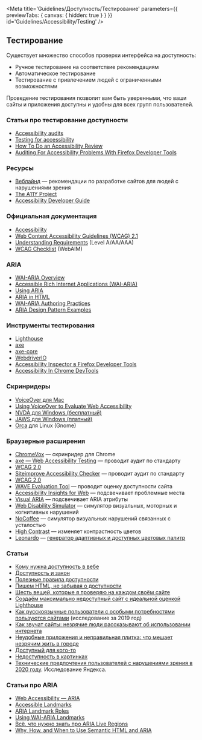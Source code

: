 
<Meta
    title='Guidelines/Доступность/Тестирование'
    parameters={{ previewTabs: { canvas: { hidden: true } } }}
    id='Guidelines/Accessibility/Testing'
/>

## Тестирование

Существует множество способов проверки интерфейса на доступность:

-   Ручное тестирование на соответствие рекомендациям
-   Автоматическое тестирование
-   Тестирование с привлечением людей с ограниченными возможностями

Проведение тестирования позволит вам быть уверенными, что ваши сайты и приложения доступны и удобны для всех групп пользователей.

### Статьи про тестирование доступности

-   [Accessibility audits](https://web.dev/lighthouse-accessibility/)
-   [Testing for accessibility](https://www.gov.uk/service-manual/helping-people-to-use-your-service/testing-for-accessibility)
-   [How To Do an Accessibility Review](https://developers.google.com/web/fundamentals/accessibility/how-to-review)
-   [Auditing For Accessibility Problems With Firefox Developer Tools](https://hacks.mozilla.org/2019/10/auditing-for-accessibility-problems-with-firefox-developer-tools/)

### Ресурсы

-   [Веблайнд](https://weblind.ru/inner.html) — рекомендации по разработке сайтов для людей с нарушениями зрения
-   [The A11Y Project](https://a11yproject.com/)
-   [Accessibility Developer Guide](https://www.accessibility-developer-guide.com/)

### Официальная документация

-   [Accessibility](https://www.w3.org/standards/webdesign/accessibility)
-   [Web Content Accessibility Guidelines (WCAG) 2.1](https://www.w3.org/TR/WCAG21/)
-   [Understanding Requirements](https://www.w3.org/TR/UNDERSTANDING-WCAG20/conformance.html#uc-conf-req1-head) (Level A/AA/AAA)
-   [WCAG Checklist](https://webaim.org/standards/wcag/checklist) (WebAIM)

### ARIA

-   [WAI-ARIA Overview](https://www.w3.org/WAI/standards-guidelines/aria/)
-   [Accessible Rich Internet Applications (WAI-ARIA)](https://www.w3.org/TR/wai-aria/)
-   [Using ARIA](https://www.w3.org/TR/using-aria/)
-   [ARIA in HTML](https://www.w3.org/TR/html-aria/)
-   [WAI-ARIA Authoring Practices](https://www.w3.org/TR/wai-aria-practices/)
-   [ARIA Design Pattern Examples](https://www.w3.org/TR/wai-aria-practices/examples/)

### Инструменты тестирования

-   [Lighthouse](https://developers.google.com/web/tools/lighthouse/)
-   [axe](https://www.deque.com/axe/)
-   [axe-core](https://github.com/dequelabs/axe-core)
-   [WebdriverIO](https://webdriver.io)
-   [Accessibility Inspector в Firefox Developer Tools](https://developer.mozilla.org/en-US/docs/Tools/Accessibility_inspector)
-   [Accessibility In Chrome DevTools](https://www.smashingmagazine.com/2020/08/accessibility-chrome-devtools/)

### Скринридеры

-   [VoiceOver для Mac](https://help.apple.com/voiceover/mac/10.15/)
-   [Using VoiceOver to Evaluate Web Accessibility](https://webaim.org/articles/voiceover/)
-   [NVDA для Windows (бесплатный) ](https://www.nvaccess.org)
-   [JAWS для Windows (платный)](https://www.freedomscientific.com/products/software/jaws/)
-   [Orca](https://help.gnome.org/users/orca/stable/) для Linux (Gnome)

### Браузерные расширения

-   [ChromeVox](http://www.chromevox.com/) — скринридер для Chrome
-   [axe — Web Accessibility Testing](https://chrome.google.com/webstore/detail/axe/lhdoppojpmngadmnindnejefpokejbdd) — проводит аудит по стандарту
-   [WCAG 2.0](https://www.w3.org/Translations/WCAG20-ru/)
-   [Siteimprove Accessibility Checker](https://chrome.google.com/webstore/detail/siteimprove-accessibility/efcfolpjihicnikpmhnmphjhhpiclljc) — проводит аудит по стандарту
-   [WCAG 2.0](https://www.w3.org/Translations/WCAG20-ru/)
-   [WAVE Evaluation Tool](https://chrome.google.com/webstore/detail/wave-evaluation-tool/jbbplnpkjmmeebjpijfedlgcdilocofh) — проводит оценку доступности сайта
-   [Accessibility Insights for Web](https://chrome.google.com/webstore/detail/accessibility-insights-fo/pbjjkligggfmakdaogkfomddhfmpjeni) — подсвечивает проблемные места
-   [Visual ARIA](https://chrome.google.com/webstore/detail/visual-aria/lhbmajchkkmakajkjenkchhnhbadmhmk) — подсвечивает ARIA атрибуты
-   [Web Disability Simulator](https://chrome.google.com/webstore/detail/web-disability-simulator/olioanlbgbpmdlgjnnampnnlohigkjla) — симулятор визуальных, моторных и
    когнитивных нарушений
-   [NoCoffee](https://chrome.google.com/webstore/detail/nocoffee/jjeeggmbnhckmgdhmgdckeigabjfbddl) — симулятор визуальных нарушений связанных с усталостью
-   [High Contrast](https://chrome.google.com/webstore/detail/high-contrast/djcfdncoelnlbldjfhinnjlhdjlikmph) — изменяет контрастность цветов
-   [Leonardo](https://leonardocolor.io/) — [генератор адаптивных и доступных цветовых палитр](https://medium.com/@NateBaldwin/leonardo-an-open-source-contrast-based-color-generator-92d61b6521d2)

### Статьи

-   [Кому нужна доступность в вебе](https://medium.com/@fokinatatiana/кому-нужна-доступность-в-вебе-6a86dc3e532f)
-   [Доступность и закон](https://medium.com/web-standards/a11y-and-law-a81dd9dd5fc8)
-   [Полезные правила доступности](https://medium.com/web-standards/pragmatic-a11y-rules-b16dd2f77685)
-   [Пишем HTML, не забывая о доступности](https://medium.com/@ABatickaya/пишем-html-не-забывая-о-доступности-9ffbf97ecbe7)
-   [Шесть вещей, которые я проверяю на каждом своём сайте](https://medium.com/web-standards/six-things-i-check-51b8a2910dd2)
-   [Создаём максимально недоступный сайт с идеальной оценкой Lighthouse](https://habr.com/ru/post/455016/)
-   [Как русскоязычные пользователи с особыми потребностями пользуются сайтами](https://medium.com/web-standards/a11y-poll-2019-dd42928f10ba) (исследование за 2019 год)
-   [Как звучат сайты: незрячие люди рассказывают об использовании интернета](https://vc.ru/promo/132280-kak-zvuchat-sayty-nezryachie-lyudi-rasskazyvayut-ob-ispolzovanii-interneta)
-   [Неудобные приложения и неправильная плитка: что мешает незрячим жить в городе](https://daily.afisha.ru/relationship/16178-neudobnye-prilozheniya-i-nepravilnaya-plitka-chto-meshaet-nezryachim-zhit-v-gorode/)
-   [До­ступ­ный для кого-то](https://web-standards.ru/articles/accessible-to-some/)
-   [Недоступность в картинках](http://css.yoksel.ru/inaccessibility/)
-   [Технические предпочтения пользователей с нарушениями зрения в 2020 году](https://habr.com/ru/company/yandex/blog/515460/). Исследование Яндекса.

### Статьи про ARIA

-   [Web Accessibility — ARIA](https://medium.com/hacktive-devs/web-accessibility-aria-437b2c0ba31a)
-   [Accessible Landmarks](https://www.scottohara.me/blog/2018/03/03/landmarks.html)
-   [ARIA Landmark Roles](https://medium.com/accessibility-a11y/aria-landmark-roles-459bc1a9e483)
-   [Using WAI-ARIA Landmarks](https://developer.paciellogroup.com/blog/2013/02/using-wai-aria-landmarks-2013/)
-   [Всё, что нужно знать про ARIA Live Regions](https://medium.com/web-standards/aria-live-regions-713f6a7813d3)
-   [Why, How, and When to Use Semantic HTML and ARIA](https://css-tricks.com/why-how-and-when-to-use-semantic-html-and-aria/)
